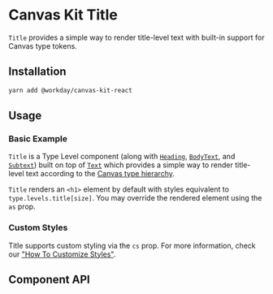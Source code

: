 

<Meta title="Components/Text/Title" />

# Canvas Kit Title

`Title` provides a simple way to render title-level text with built-in support for Canvas type
tokens.

## Installation

```sh
yarn add @workday/canvas-kit-react
```

## Usage

### Basic Example

`Title` is a Type Level component (along with [`Heading`](/components/text/heading/),
[`BodyText`](/components/text/body-text/), and [`Subtext`](/components/text/subtext/)) built on top
of [`Text`](/components/text/text/) which provides a simple way to render title-level text according
to the [Canvas type hierarchy](/tokens/type/#type-styles).

`Title` renders an `<h1>` element by default with styles equivalent to `type.levels.title[size]`.
You may override the rendered element using the `as` prop.

<ExampleCodeBlock code={Basic} />

### Custom Styles

Title supports custom styling via the `cs` prop. For more information, check our
["How To Customize Styles"](https://workday.github.io/canvas-kit/?path=/docs/styling-how-to-customize-styles--page).

## Component API

<SymbolDoc name="Title" filePath="/react/text/" />
